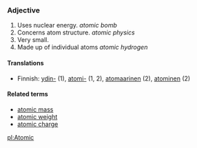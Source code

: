 ===Adjective===
#Uses nuclear energy. ''atomic bomb''
#Concerns atom structure. ''atomic physics''
#Very small.
#Made up of individual atoms ''atomic hydrogen''

====Translations====

*Finnish: [[ydin-]] (1), [[atomi-]] (1, 2), [[atomaarinen]] (2), [[atominen]] (2)

====Related terms====

* [[atomic mass]]
* [[atomic weight]]
* [[atomic charge]]

[[pl:Atomic]]